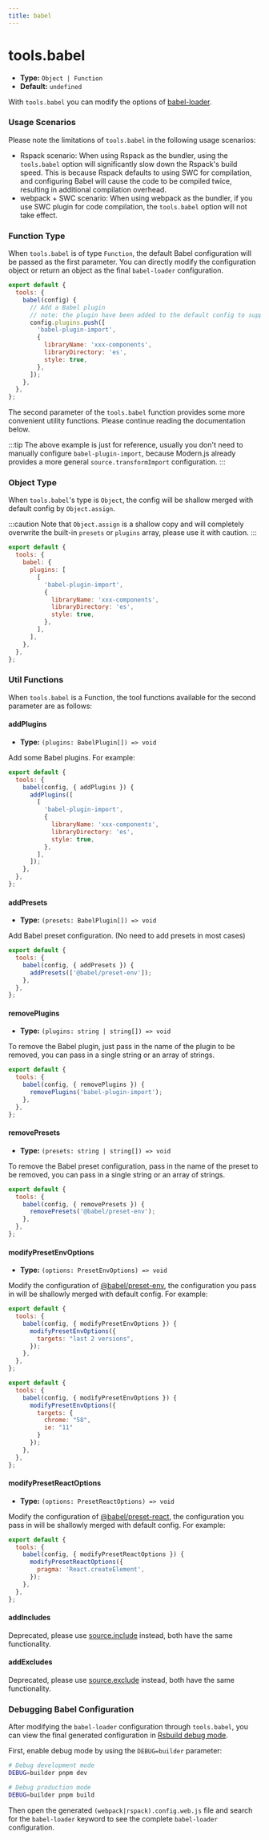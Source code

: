 ```yaml
---
title: babel
---
```


# tools.babel

- **Type:** `Object | Function`
- **Default:** `undefined`

With `tools.babel` you can modify the options of [babel-loader](https://github.com/babel/babel-loader).

### Usage Scenarios

Please note the limitations of `tools.babel` in the following usage scenarios:

- Rspack scenario: When using Rspack as the bundler, using the `tools.babel` option will significantly slow down the Rspack's build speed. This is because Rspack defaults to using SWC for compilation, and configuring Babel will cause the code to be compiled twice, resulting in additional compilation overhead.
- webpack + SWC scenario: When using webpack as the bundler, if you use SWC plugin for code compilation, the `tools.babel` option will not take effect.

### Function Type

When `tools.babel` is of type `Function`, the default Babel configuration will be passed as the first parameter. You can directly modify the configuration object or return an object as the final `babel-loader` configuration.

```js
export default {
  tools: {
    babel(config) {
      // Add a Babel plugin
      // note: the plugin have been added to the default config to support antd load on demand
      config.plugins.push([
        'babel-plugin-import',
        {
          libraryName: 'xxx-components',
          libraryDirectory: 'es',
          style: true,
        },
      ]);
    },
  },
};
```

The second parameter of the `tools.babel` function provides some more convenient utility functions. Please continue reading the documentation below.

:::tip
The above example is just for reference, usually you don't need to manually configure `babel-plugin-import`, because Modern.js already provides a more general `source.transformImport` configuration.
:::

### Object Type

When `tools.babel`'s type is `Object`, the config will be shallow merged with default config by `Object.assign`.

:::caution
Note that `Object.assign` is a shallow copy and will completely overwrite the built-in `presets` or `plugins` array, please use it with caution.
:::

```js
export default {
  tools: {
    babel: {
      plugins: [
        [
          'babel-plugin-import',
          {
            libraryName: 'xxx-components',
            libraryDirectory: 'es',
            style: true,
          },
        ],
      ],
    },
  },
};
```

### Util Functions

When `tools.babel` is a Function, the tool functions available for the second parameter are as follows:

#### addPlugins

- **Type:** `(plugins: BabelPlugin[]) => void`

Add some Babel plugins. For example:

```js
export default {
  tools: {
    babel(config, { addPlugins }) {
      addPlugins([
        [
          'babel-plugin-import',
          {
            libraryName: 'xxx-components',
            libraryDirectory: 'es',
            style: true,
          },
        ],
      ]);
    },
  },
};
```

#### addPresets

- **Type:** `(presets: BabelPlugin[]) => void`

Add Babel preset configuration. (No need to add presets in most cases)

```js
export default {
  tools: {
    babel(config, { addPresets }) {
      addPresets(['@babel/preset-env']);
    },
  },
};
```

#### removePlugins

- **Type:** `(plugins: string | string[]) => void`

To remove the Babel plugin, just pass in the name of the plugin to be removed, you can pass in a single string or an array of strings.

```js
export default {
  tools: {
    babel(config, { removePlugins }) {
      removePlugins('babel-plugin-import');
    },
  },
};
```

#### removePresets

- **Type:** `(presets: string | string[]) => void`

To remove the Babel preset configuration, pass in the name of the preset to be removed, you can pass in a single string or an array of strings.

```js
export default {
  tools: {
    babel(config, { removePresets }) {
      removePresets('@babel/preset-env');
    },
  },
};
```

#### modifyPresetEnvOptions

- **Type:** `(options: PresetEnvOptions) => void`

Modify the configuration of [@babel/preset-env](https://babeljs.io/docs/en/babel-preset-env), the configuration you pass in will be shallowly merged with default config. For example:

```js
export default {
  tools: {
    babel(config, { modifyPresetEnvOptions }) {
      modifyPresetEnvOptions({
        targets: "last 2 versions",
      });
    },
  },
};
```

```js
export default {
  tools: {
    babel(config, { modifyPresetEnvOptions }) {
      modifyPresetEnvOptions({
        targets: {
          chrome: "58",
          ie: "11"
        }
      });
    },
  },
};
```

#### modifyPresetReactOptions

- **Type:** `(options: PresetReactOptions) => void`

Modify the configuration of [@babel/preset-react](https://babeljs.io/docs/en/babel-preset-react), the configuration you pass in will be shallowly merged with default config. For example:

```js
export default {
  tools: {
    babel(config, { modifyPresetReactOptions }) {
      modifyPresetReactOptions({
        pragma: 'React.createElement',
      });
    },
  },
};
```

#### addIncludes

Deprecated, please use [source.include](https://modernjs.dev/en/configure/app/source/include.html) instead, both have the same functionality.

#### addExcludes

Deprecated, please use [source.exclude](https://modernjs.dev/en/configure/app/source/exclude.html) instead, both have the same functionality.

### Debugging Babel Configuration

After modifying the `babel-loader` configuration through `tools.babel`, you can view the final generated configuration in [Rsbuild debug mode](https://rsbuild.dev/guide/debug/debug-mode).

First, enable debug mode by using the `DEBUG=builder` parameter:

```bash
# Debug development mode
DEBUG=builder pnpm dev

# Debug production mode
DEBUG=builder pnpm build
```

Then open the generated `(webpack|rspack).config.web.js` file and search for the `babel-loader` keyword to see the complete `babel-loader` configuration.
